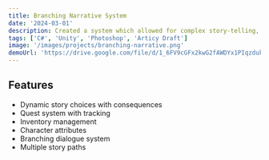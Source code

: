 ```yaml
---
title: Branching Narrative System
date: '2024-03-01'
description: Created a system which allowed for complex story-telling, and game-state tracking. Features include story choices with consequences, quest system, and inventory system.
tags: ['C#', 'Unity', 'Photoshop', 'Articy Draft']
image: '/images/projects/branching-narrative.png'
demoUrl: 'https://drive.google.com/file/d/1_6FV9cGFx2kwG2fAWDYx1PIqzduk6WH5'
---
```



## Features

- Dynamic story choices with consequences
- Quest system with tracking
- Inventory management
- Character attributes
- Branching dialogue system
- Multiple story paths